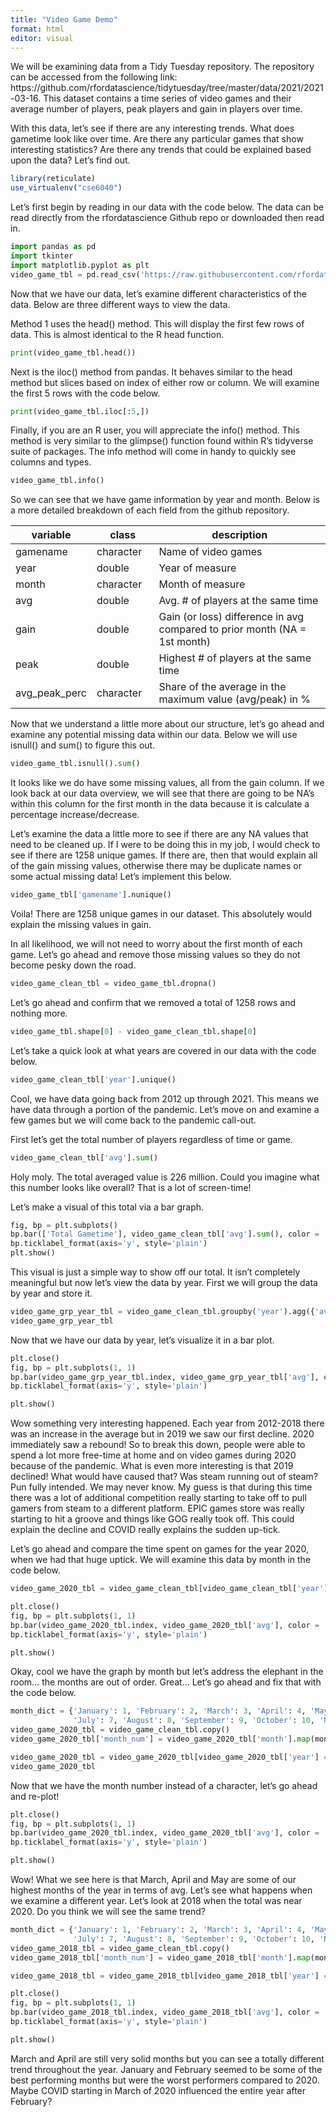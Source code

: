 ```yaml
---
title: "Video Game Demo"
format: html
editor: visual
---
```


We will be examining data from a Tidy Tuesday repository. The repository can be accessed from the following link: https://github.com/rfordatascience/tidytuesday/tree/master/data/2021/2021-03-16. This dataset contains a time series of video games and their average number of players, peak players and gain in players over time.

With this data, let's see if there are any interesting trends. What does gametime look like over time. Are there any particular games that show interesting statistics? Are there any trends that could be explained based upon the data? Let's find out.

```r
library(reticulate)
use_virtualenv("cse6040")
```

Let's first begin by reading in our data with the code below. The data can be read directly from the rfordatascience Github repo or downloaded then read in.

```python
import pandas as pd
import tkinter
import matplotlib.pyplot as plt
video_game_tbl = pd.read_csv('https://raw.githubusercontent.com/rfordatascience/tidytuesday/master/data/2021/2021-03-16/games.csv')
```

Now that we have our data, let's examine different characteristics of the data. Below are three different ways to view the data.

Method 1 uses the head() method. This will display the first few rows of data. This is almost identical to the R head function.

```python
print(video_game_tbl.head())
```

Next is the iloc() method from pandas. It behaves similar to the head method but slices based on index of either row or column. We will examine the first 5 rows with the code below.

```python
print(video_game_tbl.iloc[:5,])

```

Finally, if you are an R user, you will appreciate the info() method. This method is very similar to the glimpse() function found within R's tidyverse suite of packages. The info method will come in handy to quickly see columns and types.

```python
video_game_tbl.info()
```

So we can see that we have game information by year and month. Below is a more detailed breakdown of each field from the github repository.

| variable      | class     | description                                                               |
|---------------|---------------|------------------------------------------|
| gamename      | character | Name of video games                                                       |
| year          | double    | Year of measure                                                           |
| month         | character | Month of measure                                                          |
| avg           | double    | Avg. \# of players at the same time                                       |
| gain          | double    | Gain (or loss) difference in avg compared to prior month (NA = 1st month) |
| peak          | double    | Highest \# of players at the same time                                    |
| avg_peak_perc | character | Share of the average in the maximum value (avg/peak) in %                 |

Now that we understand a little more about our structure, let's go ahead and examine any potential missing data within our data. Below we will use isnull() and sum() to figure this out.

```python

video_game_tbl.isnull().sum()
```

It looks like we do have some missing values, all from the gain column. If we look back at our data overview, we will see that there are going to be NA's within this column for the first month in the data because it is calculate a percentage increase/decrease.

Let's examine the data a little more to see if there are any NA values that need to be cleaned up. If I were to be doing this in my job, I would check to see if there are 1258 unique games. If there are, then that would explain all of the gain missing values, otherwise there may be duplicate names or some actual missing data! Let's implement this below.

```python
video_game_tbl['gamename'].nunique()
```

Voila! There are 1258 unique games in our dataset. This absolutely would explain the missing values in gain.

In all likelihood, we will not need to worry about the first month of each game. Let's go ahead and remove those missing values so they do not become pesky down the road.

```python
video_game_clean_tbl = video_game_tbl.dropna()
```

Let's go ahead and confirm that we removed a total of 1258 rows and nothing more.

```python
video_game_tbl.shape[0] - video_game_clean_tbl.shape[0] 
```

Let's take a quick look at what years are covered in our data with the code below.

```python
video_game_clean_tbl['year'].unique()
```

Cool, we have data going back from 2012 up through 2021. This means we have data through a portion of the pandemic. Let's move on and examine a few games but we will come back to the pandemic call-out.

First let's get the total number of players regardless of time or game.

```python
video_game_clean_tbl['avg'].sum()
```

Holy moly. The total averaged value is 226 million. Could you imagine what this number looks like overall? That is a lot of screen-time!

Let's make a visual of this total via a bar graph.

```python
fig, bp = plt.subplots()
bp.bar(['Total Gametime'], video_game_clean_tbl['avg'].sum(), color = 'lightblue')
bp.ticklabel_format(axis='y', style='plain')
plt.show()
```

This visual is just a simple way to show off our total. It isn't completely meaningful but now let's view the data by year. First we will group the data by year and store it.

```python
video_game_grp_year_tbl = video_game_clean_tbl.groupby('year').agg({'avg' : 'sum'})
video_game_grp_year_tbl
```

Now that we have our data by year, let's visualize it in a bar plot.

```python
plt.close()
fig, bp = plt.subplots(1, 1)
bp.bar(video_game_grp_year_tbl.index, video_game_grp_year_tbl['avg'], color = 'lightblue')
bp.ticklabel_format(axis='y', style='plain')

plt.show()
```

Wow something very interesting happened. Each year from 2012-2018 there was an increase in the average but in 2019 we saw our first decline. 2020 immediately saw a rebound! So to break this down, people were able to spend a lot more free-time at home and on video games during 2020 because of the pandemic. What is even more interesting is that 2019 declined! What would have caused that? Was steam running out of steam? Pun fully intended. We may never know. My guess is that during this time there was a lot of additional competition really starting to take off to pull gamers from steam to a different platform. EPIC games store was really starting to hit a groove and things like GOG really took off. This could explain the decline and COVID really explains the sudden up-tick.

Let's go ahead and compare the time spent on games for the year 2020, when we had that huge uptick. We will examine this data by month in the code below.

```python

video_game_2020_tbl = video_game_clean_tbl[video_game_clean_tbl['year'] == 2020].groupby('month').agg({'avg' : 'sum'})

plt.close()
fig, bp = plt.subplots(1, 1)
bp.bar(video_game_2020_tbl.index, video_game_2020_tbl['avg'], color = 'lightblue')
bp.ticklabel_format(axis='y', style='plain')

plt.show()
```

Okay, cool we have the graph by month but let's address the elephant in the room... the months are out of order. Great... Let's go ahead and fix that with the code below.

```python
month_dict = {'January': 1, 'February': 2, 'March': 3, 'April': 4, 'May': 5, 'June': 6,
              'July': 7, 'August': 8, 'September': 9, 'October': 10, 'November': 11, 'December': 12}
video_game_2020_tbl = video_game_clean_tbl.copy()
video_game_2020_tbl['month_num'] = video_game_2020_tbl['month'].map(month_dict)

video_game_2020_tbl = video_game_2020_tbl[video_game_2020_tbl['year'] == 2020].groupby('month_num').agg({'avg' : 'sum'})
video_game_2020_tbl
```

Now that we have the month number instead of a character, let's go ahead and re-plot!

```python
plt.close()
fig, bp = plt.subplots(1, 1)
bp.bar(video_game_2020_tbl.index, video_game_2020_tbl['avg'], color = 'lightblue')
bp.ticklabel_format(axis='y', style='plain')

plt.show()
```

Wow! What we see here is that March, April and May are some of our highest months of the year in terms of avg. Let's see what happens when we examine a different year. Let's look at 2018 when the total was near 2020. Do you think we will see the same trend?

```python
month_dict = {'January': 1, 'February': 2, 'March': 3, 'April': 4, 'May': 5, 'June': 6,
              'July': 7, 'August': 8, 'September': 9, 'October': 10, 'November': 11, 'December': 12}
video_game_2018_tbl = video_game_clean_tbl.copy()
video_game_2018_tbl['month_num'] = video_game_2018_tbl['month'].map(month_dict)

video_game_2018_tbl = video_game_2018_tbl[video_game_2018_tbl['year'] == 2018].groupby('month_num').agg({'avg' : 'sum'})

plt.close()
fig, bp = plt.subplots(1, 1)
bp.bar(video_game_2018_tbl.index, video_game_2018_tbl['avg'], color = 'lightblue')
bp.ticklabel_format(axis='y', style='plain')

plt.show()
```

March and April are still very solid months but you can see a totally different trend throughout the year. January and February seemed to be some of the best performing months but were the worst performers compared to 2020. Maybe COVID starting in March of 2020 influenced the entire year after February?
